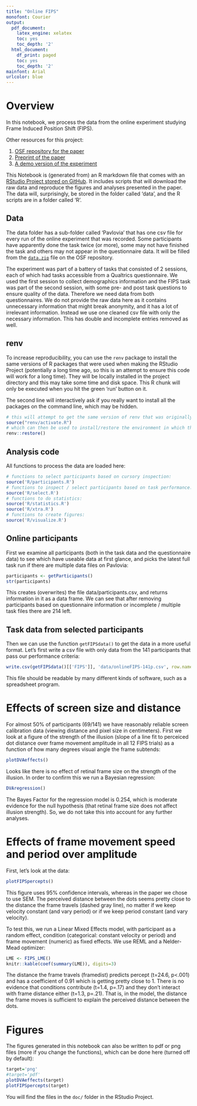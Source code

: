 ```yaml
---
title: "Online FIPS"
monofont: Courier
output:
  pdf_document:
    latex_engine: xelatex
    toc: yes
    toc_depth: '2'
  html_document:
    df_print: paged
    toc: yes
    toc_depth: '2'
mainfont: Arial
urlcolor: blue
---
```


# Overview

In this notebook, we process the data from the online experiment studying Frame Induced Position Shift (FIPS). 

Other resources for this project:

1. [OSF repository for the paper](https://osf.io/y5xrn/)
2. [Preprint of the paper](https://doi.org/10.1101/2021.01.23.427924)
3. [A demo version of the experiment](https://run.pavlovia.org/mthart/pubdemo/html/)

This Notebook is (generated from) an R markdown file that comes with an [RStudio Project stored on GitHub](http://github.com/thartbm/OnlineFIPS). It includes scripts that will download the raw data and reproduce the figures and analyses presented in the paper. The data will, surprisingly, be stored in the folder called 'data', and the R scripts are in a folder called 'R'.

## Data

The data folder has a sub-folder called 'Pavlovia' that has one csv file for every run of the online experiment that was recorded. Some participants have apparently done the task twice (or more), some may not have finished the task and others may not appear in the questionnaire data. It will be filled from the [`data.zip`](https://osf.io/utyeh/download) file on the OSF repository.

The experiment was part of a battery of tasks that consisted of 2 sessions, each of which had tasks accessible from a Qualtrics questionnaire. We used the first session to collect demographics information and the FIPS task was part of the second session, with some pre- and post task questions to ensure quality of the data. Therefore we need data from both questionnaires. We do not provide the raw data here as it contains unnecessary information that might break anonymity, and it has a lot of irrelevant information. Instead we use one cleaned csv file with only the necessary information. This has double and incomplete entries removed as well.

## renv

To increase reproducibility, you can use the `renv` package to install the same versions of R packages that were used when making the RStudio Project (potentially a long time ago, so this is an attempt to ensure this code will work for a long time). They will be locally installed in the project directory and this may take some time and disk space. This R chunk will only be executed when you hit the green 'run' button on it.

The second line will interactively ask if you really want to install all the packages on the command line, which may be hidden.

```r
# this will attempt to get the same version of renv that was originally used:
source("renv/activate.R")
# which can then be used to install/restore the environment in which the scripts were run initially:
renv::restore()
```

## Analysis code

All functions to process the data are loaded here:

```r
# functions to select participants based on cursory inspection:
source('R/participants.R')
# functions to inspect / select participants based on task performance:
source('R/select.R')
# functions to do statistics:
source('R/statistics.R')
source('R/xtra.R')
# functions to create figures:
source('R/visualize.R')
```

## Online participants

First we examine all participants (both in the task data and the questionnaire data) to see which have useable data at first glance, and picks the latest full task run if there are multiple data files on Pavlovia:

```r
participants <- getParticipants()
str(participants)
```

This creates (overwrites) the file data/participants.csv, and returns information in it as a data frame. We can see that after removing participants based on questionnaire information or incomplete / multiple task files there are 214 left.

## Task data from selected participants

Then we can use the function `getFIPSdata()` to get the data in a more useful format. Let's first write a csv file with only data from the 141 participants that pass our performance criteria:

```r
write.csv(getFIPSdata()[['FIPS']], 'data/onlineFIPS-141p.csv', row.names=F)
```

This file should be readable by many different kinds of software, such as a spreadsheet program.

# Effects of screen size and distance

For almost 50% of participants (69/141) we have reasonably reliable screen calibration data (viewing distance and pixel size in centimeters). First we look at a figure of the strength of the illusion (slope of a line fit to perceiced dot distance over frame movement amplitude in all 12 FIPS trials) as a function of how many degrees visual angle the frame subtends:

```r
plotDVAeffects()
```

Looks like there is no effect of retinal frame size on the strength of the illusion. In order to confirm this we run a Bayesian regression:

```r
DVAregression()
```

The Bayes Factor for the regression model is 0.254, which is moderate evidence for the null hypothesis (that retinal frame size does not affect illusion strength). So, we do not take this into account for any further analyses.

# Effects of frame movement speed and period over amplitude 

First, let's look at the data:

```r
plotFIPSpercepts()
```

This figure uses 95% confidence intervals, whereas in the paper we chose to use SEM. The perceived distance between the dots seems pretty close to the distance the frame travels (dashed gray line), no matter if we keep velocity constant (and vary period) or if we keep period constant (and vary velocity).

To test this, we run a Linear Mixed Effects model, with participant as a random effect, condition (categorical: constant velocity or period) and frame movement (numeric) as fixed effects. We use REML and a Nelder-Mead optimizer:

```r
LME <- FIPS_LME()
knitr::kable(coef(summary(LME)), digits=3)
```

The distance the frame travels (framedist) predicts percept (t=24.6, p<.001) and has a coefficient of 0.91 which is getting pretty close to 1. There is no evidence that conditions contribute (t=1.4, p=.17) and they don't interact with frame distance either (t=1.3, p=.21). That is, in the model, the distance the frame moves is sufficient to explain the perceived distance between the dots.

# Figures

The figures generated in this notebook can also be written to pdf or png files (more if you change the functions), which can be done here (turned off by default):

```r
target='png'
#target='pdf'
plotDVAeffects(target)
plotFIPSpercepts(target)
```

You will find the files in the `doc/` folder in the RStudio Project.